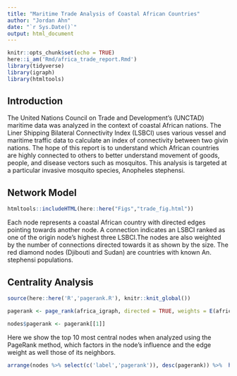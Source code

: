 ```yaml
---
title: "Maritime Trade Analysis of Coastal African Countries"
author: "Jordan Ahn"
date: "`r Sys.Date()`"
output: html_document
---
```


```r
knitr::opts_chunk$set(echo = TRUE)
here::i_am('Rmd/africa_trade_report.Rmd')
library(tidyverse)
library(igraph)
library(htmltools)

```

## Introduction

The United Nations Council on Trade and Development's (UNCTAD) maritime data was analyzed in the context of coastal African nations. The Liner Shipping Bilateral Connectivity Index (LSBCI) uses various vessel and maritime traffic data to calculate an index of connectivity between two givin nations. The hope of this report is to understand which African countries are highly connected to others to better understand movement of goods, people, and disease vectors such as mosquitos. This analysis is targeted at a particular invasive mosquito species, Anopheles stephensi.

## Network Model

```r
htmltools::includeHTML(here::here("Figs","trade_fig.html"))
```
Each node represents a coastal African country with directed edges pointing towards another node. A connection indicates an LSBCI ranked as one of the origin node’s highest three LSBCI.The nodes are also weighted by the number of connections directed towards it as shown by the size. The red diamond nodes (Djibouti and Sudan) are countries with known An. stephensi populations. 


## Centrality Analysis

```r
source(here::here('R','pagerank.R'), knitr::knit_global())

pagerank <- page_rank(africa_igraph, directed = TRUE, weights = E(africa_igraph)$weight)

nodes$pagerank <- pagerank[[1]]

```

Here we show the top 10 most central nodes when analyzed using the PageRank method, which factors in the node's influence and the edge weight as well those of its neighbors.


```r
arrange(nodes %>% select(c('label','pagerank')), desc(pagerank)) %>%  head(10)

```

